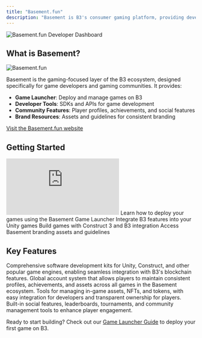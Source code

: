 ```yaml
---
title: "Basement.fun"
description: "Basement is B3's consumer gaming platform, providing developers and players with powerful tools to build, deploy, and play onchain games."
---
```


<img src="/images/bsmnt-game-devs-banner.jpg" alt="Basement.fun Developer Dashboard" className="w-full aspect-video rounded-3xl" />

## What is Basement?

<img src="/images/bsmnt-logo.svg" alt="Basement.fun" className="w-32" />

Basement is the gaming-focused layer of the B3 ecosystem, designed specifically for game developers and gaming communities. It provides:

- **Game Launcher**: Deploy and manage games on B3
- **Developer Tools**: SDKs and APIs for game development
- **Community Features**: Player profiles, achievements, and social features
- **Brand Resources**: Assets and guidelines for consistent branding

<Tip>
  <a href="https://basement.fun">
    Visit the Basement.fun website
  </a>
</Tip>

## Getting Started

 <iframe
   className="w-full aspect-video rounded-xl mb-6"
    src="https://customer-gg6qs7nm5ue94t64.cloudflarestream.com/ae9e7c0694dacb8d602309c381fce796/iframe?poster=https%3A%2F%2Fcustomer-gg6qs7nm5ue94t64.cloudflarestream.com%2Fae9e7c0694dacb8d602309c381fce796%2Fthumbnails%2Fthumbnail.jpg%3Ftime%3D%26height%3D600"
    title="Basement.fun Developer Dashboard"
    frameBorder="0"
  allow="accelerometer; autoplay; clipboard-write; encrypted-media; gyroscope; picture-in-picture"
  allowFullScreen
  ></iframe>

<CardGroup cols={2}>
<Card title="Game Launcher Guide" icon="rocket" href="/game-launcher">
  Learn how to deploy your games using the Basement Game Launcher
</Card>

<Card title="Unity Guide" icon="unity" href="/unity-guide">
  Integrate B3 features into your Unity games
</Card>

<Card title="Construct Guide" icon="gamepad" href="/construct-guide">
  Build games with Construct 3 and B3 integration
</Card>

<Card title="Brand Kit" icon="palette" href="/bsmnt-brand-kit">
  Access Basement branding assets and guidelines
</Card>
</CardGroup>

## Key Features

<AccordionGroup>
<Accordion title="Game Development SDKs">
Comprehensive software development kits for Unity, Construct, and other popular game engines, enabling seamless integration with B3's blockchain features.
</Accordion>

<Accordion title="Player Identity & Accounts">
Global account system that allows players to maintain consistent profiles, achievements, and assets across all games in the Basement ecosystem.
</Accordion>

<Accordion title="Asset Management">
Tools for managing in-game assets, NFTs, and tokens, with easy integration for developers and transparent ownership for players.
</Accordion>

<Accordion title="Community Features">
Built-in social features, leaderboards, tournaments, and community management tools to enhance player engagement.
</Accordion>
</AccordionGroup>


Ready to start building? Check out our [Game Launcher Guide](/basement/game-launcher) to deploy your first game on B3.
